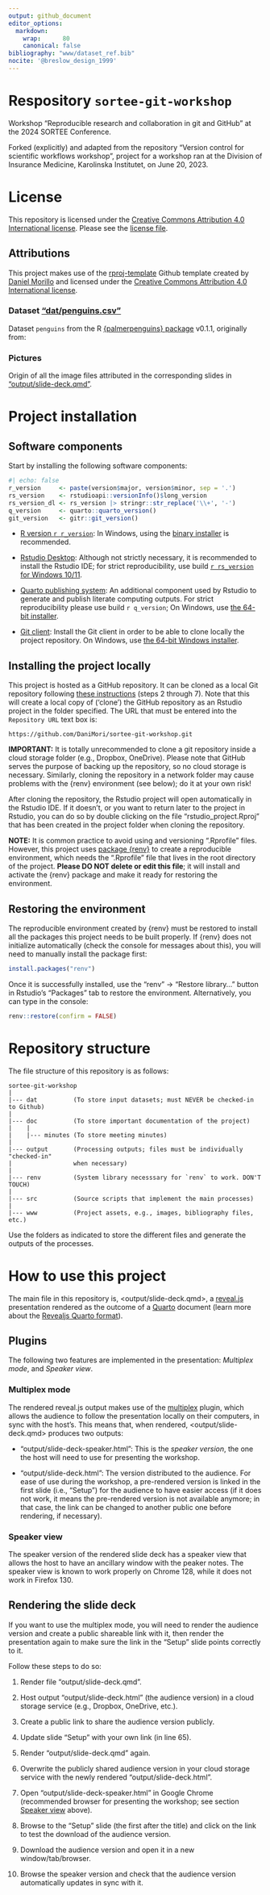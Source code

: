 ```yaml
---
output: github_document
editor_options:
  markdown:
    wrap:      80
    canonical: false
bibliography: "www/dataset_ref.bib"
nocite: '@breslow_design_1999'
---
```


# Respository `sortee-git-workshop`

Workshop "Reproducible research and collaboration in git and GitHub" at
the 2024 SORTEE Conference.

Forked (explicitly) and adapted from the repository
"Version control for scientific workflows workshop",
project for a workshop ran at the Division of Insurance Medicine,
Karolinska Institutet, on June 20, 2023.

# License

This repository is licensed under the
[Creative Commons Attribution 4.0 International license][license]. Please
see the [license file][licfile].

## Attributions

This project makes use of the [rproj-template][selflink] Github template created
by [Daniel Morillo][profile] and licensed under the 
[Creative Commons Attribution 4.0 International license][license].

[license]: https://creativecommons.org/licenses/by/4.0/

[licfile]: LICENSE.md

[choose]: https://choosealicense.com/

[selflink]: https://github.com/DaniMori/rproj-template

[profile]: https://github.com/DaniMori

### Dataset ["dat/penguins.csv"][ds]

[ds]: dat/penguins.csv

Dataset `penguins` from the R [{palmerpenguins} package][palmerpenguins]
v0.1.1, originally from:

[palmerpenguins]: https://cran.r-project.org/package=palmerpenguins

::: {#refs}
:::

### Pictures

Origin of all the image files attributed in the corresponding slides in
["output/slide-deck.qmd"][slides].

[slides]: output/slide-deck.qmd

# Project installation

## Software components

Start by installing the following software components:

```r
#| echo: false
r_version     <- paste(version$major, version$minor, sep = '.')
rs_version    <- rstudioapi::versionInfo()$long_version
rs_version_dl <- rs_version |> stringr::str_replace('\\+', '-')
q_version     <- quarto::quarto_version()
git_version   <- gitr::git_version()
```

- [R version `r r_version`][R]:
  In Windows, using the [binary installer][inst] is recommended.

[R]: https://cran.rstudio.com/bin/windows/base/old/`r r_version`/
[inst]: https://cran.rstudio.com/bin/windows/base/old/`r r_version`/R-`r r_version`-win.exe

- [Rstudio Desktop][RS]: Although not strictly necessary, it is recommended
  to install the Rstudio IDE; for strict reproducibility, use build
  [`r rs_version` for Windows 10/11][RSv].

[RS]: https://posit.co/download/rstudio-desktop/

[RSv]: https://download1.rstudio.org/electron/windows/RStudio-`r rs_version_dl`.exe

- [Quarto publishing system][Q]: An additional component used by Rstudio to
generate and publish literate computing outputs. For strict reproducibility
please use build `r q_version`; On Windows, use [the 64-bit installer][QW].

[Q]: https://quarto.org/

[QW]: https://github.com/quarto-dev/quarto-cli/releases/download/v`r q_version`/quarto-`r q_version`-win.msi

- [Git client][G]: Install the Git client in order to be able to clone locally
  the project repository.
  On Windows, use [the 64-bit Windows installer][GW].

[G]: https://git-scm.com/download

[GW]: https://github.com/git-for-windows/git/releases/download/v`r git_version`.windows.1/Git-`r git_version`-64-bit.exe

## Installing the project locally

This project is hosted as a GitHub repository.
It can be cloned as a local Git repository following [these instructions][CR]
(steps 2 through 7).
Note that this will create a local copy of ('clone') the GitHub repository as an
Rstudio project in the folder specified.
The URL that must be entered into the `Repository URL` text box is:

```
https://github.com/DaniMori/sortee-git-workshop.git
```

[CR]: https://book.cds101.com/using-rstudio-server-to-clone-a-github-repo-as-a-new-project.html#step---2

**IMPORTANT:** It is totally unrecommended to clone a git repository inside a
cloud storage folder (e.g., Dropbox, OneDrive). Please note that GitHub serves
the purpose of backing up the repository, so no cloud storage is necessary.
Similarly, cloning the repository in a network folder may cause problems with
the {renv} environment (see below); do it at your own risk!

After cloning the repository,
the Rstudio project will open automatically in the Rstudio IDE.
If it doesn't, or you want to return later to the project in Rstudio,
you can do so by double clicking on the file "rstudio_project.Rproj"
that has been created in the project folder when cloning the repository.

**NOTE:** It is common practice to avoid using and versioning ".Rprofile" files.
However, this project uses [package {renv}][renv]
to create a reproducible environment,
which needs the ".Rprofile" file that lives in the root directory of the
project. **Please DO NOT delete or edit this file**; it will install and
activate the {renv} package and make it ready for restoring the environment.

[renv]: https://cran.r-project.org/package=renv

## Restoring the environment

The reproducible environment created by {renv} must be restored to install all
the packages this project needs to be built properly. If {renv} does not
initialize automatically (check the console for messages about this), you will
need to manually install the package first:

```r
install.packages("renv")
```

Once it is successfully installed, use the "renv" -\> "Restore library..."
button in Rstudio's "Packages" tab to restore the environment. Alternatively,
you can type in the console:

```r         
renv::restore(confirm = FALSE)
```

# Repository structure

The file structure of this repository is as follows:

```
sortee-git-workshop
|
|--- dat          (To store input datasets; must NEVER be checked-in to Github)
|
|--- doc          (To store important documentation of the project)
|    |
|    |--- minutes (To store meeting minutes)
|
|--- output       (Processing outputs; files must be individually "checked-in"
|                 when necessary)
|
|--- renv         (System library necesssary for `renv` to work. DON'T TOUCH)
|
|--- src          (Source scripts that implement the main processes)
|
|--- www          (Project assets, e.g., images, bibliography files, etc.)
```

Use the folders as indicated to store the different files and generate the
outputs of the processes.

# How to use this project

The main file in this repository is, <output/slide-deck.qmd>, a
[reveal.js](https://revealjs.com/) presentation rendered as the outcome of a
[Quarto](https://quarto.org) document (learn more about the
[Revealjs Quarto format](https://quarto.org/docs/presentations/revealjs/)).

## Plugins

The following two features are implemented in the presentation: *Multiplex
mode*, and *Speaker view*.

### Multiplex mode

The rendered reveal.js output makes use of the
[multiplex](https://revealjs.com/multiplex/) plugin, which allows the audience
to follow the presentation locally on their computers, in sync with the
host's. This means that, when rendered, <output/slide-deck.qmd> produces two
outputs:

* "output/slide-deck-speaker.html": This is the *speaker version*, the one the
  host will need to use for presenting the workshop.

* "output/slide-deck.html": The version distributed to the audience. For ease of
use during the workshop, a pre-rendered version is linked in the first slide
(i.e., "Setup") for the audience to have easier access (if it does not work, it
means the pre-rendered version is not available anymore; in that case, the link
can be changed to another public one before rendering, if necessary).

### Speaker view

The speaker version of the rendered slide deck has a speaker view that allows
the host to have an ancillary window with the peaker notes. The speaker view
is known to work properly on Chrome 128, while it does not work in Firefox 130.

## Rendering the slide deck

If you want to use the multiplex mode, you will need to render the audience
version and create a public shareable link with it, then render the presentation
again to make sure the link in the "Setup" slide points correctly to it.

Follow these steps to do so:

1. Render file "output/slide-deck.qmd".

2. Host output "output/slide-deck.html" (the audience version) in a cloud
   storage service (e.g., Dropbox, OneDrive, etc.).

3. Create a public link to share the audience version publicly.

4. Update slide "Setup" with your own link (in line 65).

5. Render "output/slide-deck.qmd" again.

6. Overwrite the publicly shared audience version in your cloud storage service
   with the newly rendered "output/slide-deck.html".

7. Open "output/slide-deck-speaker.html" in Google Chrome (recommended browser
   for presenting the workshop; see section [Speaker view](#speaker-view)
   above).

8. Browse to the "Setup" slide (the first after the title) and click on the
   link to test the download of the audience version.

9. Download the audience version and open it in a new window/tab/browser.

10. Browse the speaker version and check that the audience version automatically
    updates in sync with it.
